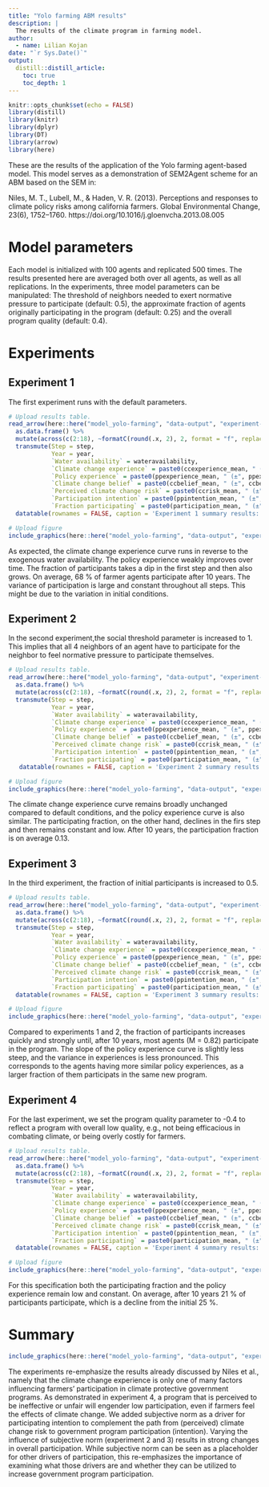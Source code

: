 ```yaml
---
title: "Yolo farming ABM results"
description: |
  The results of the climate program in farming model.
author:
  - name: Lilian Kojan
date: "`r Sys.Date()`"
output: 
  distill::distill_article:
    toc: true
    toc_depth: 1
---
```


```r
knitr::opts_chunk$set(echo = FALSE)
library(distill)
library(knitr)
library(dplyr)
library(DT)
library(arrow)
library(here)
```

These are the results of the application of the Yolo farming agent-based model.
This model serves as a demonstration of SEM2Agent scheme for an ABM based on the SEM in:

Niles, M. T., Lubell, M., & Haden, V. R. (2013). Perceptions and responses to climate policy risks among california farmers. Global Environmental Change, 23(6), 1752–1760. https://doi.org/10.1016/j.gloenvcha.2013.08.005

# Model parameters
Each model is initialized with 100 agents and replicated 500 times.
The results presented here are averaged both over all agents, as well as all replications.
In the experiments, three model parameters can be manipulated:
The threshold of neighbors needed to exert normative pressure to participate (default: 0.5), the approximate fraction of agents originally participating in the program (default: 0.25) and the overall program quality (default: 0.4).

# Experiments
## Experiment 1

The first experiment runs with the default parameters.

```r
# Upload results table.
read_arrow(here::here("model_yolo-farming", "data-output", "experiment-1_summary.arrow")) %>%
  as.data.frame() %>%
  mutate(across(c(2:18), ~formatC(round(.x, 2), 2, format = "f", replace.zero = TRUE))) %>%
  transmute(Step = step,
            Year = year,
            `Water availability` = wateravailability,
            `Climate change experience` = paste0(ccexperience_mean, " (±", ccexperience_std, ")"),
            `Policy experience` = paste0(ppexperience_mean, " (±", ppexperience_std, ")"),
            `Climate change belief` = paste0(ccbelief_mean, " (±", ccbelief_std, ")"),
            `Perceived climate change risk` = paste0(ccrisk_mean, " (±", ccrisk_std, ")"),
            `Participation intention` = paste0(ppintention_mean, " (±", ppintention_std, ")"),
            `Fraction participating` = paste0(participation_mean, " (±", participation_std, ")"))  %>% 
  datatable(rownames = FALSE, caption = 'Experiment 1 summary results: means (± standard deviation) for 100 agents and 500 iterations', options = list(pageLength = 11))
```
```r
# Upload figure
include_graphics(here::here("model_yolo-farming", "data-output", "experiment-1_figure.svg"))
```

As expected, the climate change experience curve runs in reverse to the exogenous water availability.
The policy experience weakly improves over time.
The fraction of participants takes a dip in the first step and then also grows.
On average, 68 % of farmer agents participate after 10 years.
The variance of participation is large and constant throughout all steps.
This might be due to the variation in initial conditions.

## Experiment 2

In the second experiment,the social threshold parameter is increased to 1.
This implies that all 4 neighbors of an agent have to participate for the neighbor to feel normative pressure to participate themselves.

```r
# Upload results table.
read_arrow(here::here("model_yolo-farming", "data-output", "experiment-2_summary.arrow")) %>%
  as.data.frame() %>%
  mutate(across(c(2:18), ~formatC(round(.x, 2), 2, format = "f", replace.zero = TRUE))) %>%
  transmute(Step = step,
            Year = year,
            `Water availability` = wateravailability,
            `Climate change experience` = paste0(ccexperience_mean, " (±", ccexperience_std, ")"),
            `Policy experience` = paste0(ppexperience_mean, " (±", ppexperience_std, ")"),
            `Climate change belief` = paste0(ccbelief_mean, " (±", ccbelief_std, ")"),
            `Perceived climate change risk` = paste0(ccrisk_mean, " (±", ccrisk_std, ")"),
            `Participation intention` = paste0(ppintention_mean, " (±", ppintention_std, ")"),
            `Fraction participating` = paste0(participation_mean, " (±", participation_std, ")"))  %>% 
   datatable(rownames = FALSE, caption = 'Experiment 2 summary results: means (± standard deviation) for 100 agents and 500 iterations', options = list(pageLength = 11))
```
```r
# Upload figure
include_graphics(here::here("model_yolo-farming", "data-output", "experiment-2_figure.svg"))
```
The climate change experience curve remains broadly unchanged compared to default conditions, and the policy experience curve is also similar.
The participating fraction, on the other hand, declines in the firs step and then remains constant and low.
After 10 years, the participation fraction is on average 0.13.

## Experiment 3

In the third experiment, the fraction of initial participants is increased to 0.5.

```r
# Upload results table.
read_arrow(here::here("model_yolo-farming", "data-output", "experiment-3_summary.arrow")) %>%
  as.data.frame() %>%
  mutate(across(c(2:18), ~formatC(round(.x, 2), 2, format = "f", replace.zero = TRUE))) %>%
  transmute(Step = step,
            Year = year,
            `Water availability` = wateravailability,
            `Climate change experience` = paste0(ccexperience_mean, " (±", ccexperience_std, ")"),
            `Policy experience` = paste0(ppexperience_mean, " (±", ppexperience_std, ")"),
            `Climate change belief` = paste0(ccbelief_mean, " (±", ccbelief_std, ")"),
            `Perceived climate change risk` = paste0(ccrisk_mean, " (±", ccrisk_std, ")"),
            `Participation intention` = paste0(ppintention_mean, " (±", ppintention_std, ")"),
            `Fraction participating` = paste0(participation_mean, " (±", participation_std, ")"))  %>% 
  datatable(rownames = FALSE, caption = 'Experiment 3 summary results: means (± standard deviation) for 100 agents and 500 iterations', options = list(pageLength = 11))
```
```r
# Upload figure
include_graphics(here::here("model_yolo-farming", "data-output", "experiment-3_figure.svg"))
```
Compared to experiments 1 and 2, the fraction of participants increases quickly and strongly until, after 10 years, most agents (M = 0.82) participate in the program.
The slope of the policy experience curve is slightly less steep, and the variance in experiences is less pronounced.
This corresponds to the agents having more similar policy experiences, as a larger fraction of them participats in the same new program.

## Experiment 4

For the last experiment, we set the program quality parameter to -0.4 to reflect a program with overall low quality, e.g., not being efficacious in combating climate, or being overly costly for farmers.

```r
# Upload results table.
read_arrow(here::here("model_yolo-farming", "data-output", "experiment-4_summary.arrow")) %>%
  as.data.frame() %>%
  mutate(across(c(2:18), ~formatC(round(.x, 2), 2, format = "f", replace.zero = TRUE))) %>%
  transmute(Step = step,
            Year = year,
            `Water availability` = wateravailability,
            `Climate change experience` = paste0(ccexperience_mean, " (±", ccexperience_std, ")"),
            `Policy experience` = paste0(ppexperience_mean, " (±", ppexperience_std, ")"),
            `Climate change belief` = paste0(ccbelief_mean, " (±", ccbelief_std, ")"),
            `Perceived climate change risk` = paste0(ccrisk_mean, " (±", ccrisk_std, ")"),
            `Participation intention` = paste0(ppintention_mean, " (±", ppintention_std, ")"),
            `Fraction participating` = paste0(participation_mean, " (±", participation_std, ")"))  %>% 
  datatable(rownames = FALSE, caption = 'Experiment 4 summary results: means (± standard deviation) for 100 agents and 500 iterations', options = list(pageLength = 11))
```
```r
# Upload figure
include_graphics(here::here("model_yolo-farming", "data-output", "experiment-4_figure.svg"))
```
For this specification both the participating fraction and the policy experience remain low and constant.
On average, after 10 years 21 % of participants participate, which is a decline from the initial 25 %.


# Summary
```r
include_graphics(here::here("model_yolo-farming", "data-output", "experiments-summary_figure.svg"))
```

The experiments re-emphasize the results already discussed by Niles et al., namely that the climate change experience is only one of many factors influencing farmers' participation in climate protective government programs.
As demonstrated in experiment 4, a program that is perceived to be ineffective or unfair will engender low participation, even if farmers feel the effects of climate change.
We added subjective norm as a driver for participating intention to complement the path from (perceived) climate change risk to government program participation (intention).
Varying the influence of subjective norm (experiment 2 and 3) results in strong changes in overall participation.
While subjective norm can be seen as a placeholder for other drivers of participation, this re-emphasizes the importance of examining what those drivers are and whether they can be utilized to increase government program participation.